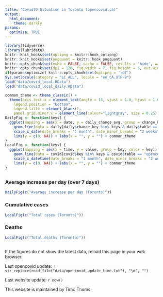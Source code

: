 ```yaml
---
title: "Covid19 Situation in Toronto (opencovid.ca)"
output:
  html_document:
    theme: darkly
params: 
  optimize: TRUE
---
```


```r
library(tidyverse)
library(lubridate)
knitr::knit_hooks$set(optipng = knitr::hook_optipng)
knitr::knit_hooks$set(pngquant = knitr::hook_pngquant)
knitr::opts_chunk$set(echo = FALSE, cache = FALSE, results = 'hide', warning = FALSE)
knitr::opts_chunk$set(dpi = 120, fig.width = 7, fig.height = 5, out.width = "100%", out.height = "100%")
if(params$optimize) knitr::opts_chunk$set(optipng = '-o7')
Sys.setlocale(category = "LC_ALL", locale = "en_CA.UTF-8")
load("data/covid_local.RData")
load("data/covid_local_daily.RData")
```

```r
common_theme <- theme_classic() +
  theme(axis.text.x = element_text(angle = 15, vjust = 1.0, hjust = 1.0),
    legend.position = "bottom",
    legend.title = element_blank(),
    panel.grid.minor.x = element_line(colour="lightgray", size = 0.25))
DailyFig <- function(keys) {
  ggplot(mapping = aes(x = date, y = daily_change_avg, group = change_key, color = change_key)) +
    geom_line(data = daily[daily$change_key %in% keys & daily$table == "opencovid.ca", ]) +
    scale_x_date(date_breaks = "1 month", date_minor_breaks = "2 weeks", date_labels = "%b %Y") +
    lims(y = c(0, NA)) + labs(x = "", y = "") + common_theme
}
LocalFig <- function(keys) {
  ggplot(mapping = aes(x = time, y = value, group = key, color = key)) +
    geom_line(data = covid[covid$key %in% keys & covid$table == "opencovid.ca", ]) +
    scale_x_datetime(date_breaks = "1 month", date_minor_breaks = "2 weeks", date_labels = "%b %Y") +
    lims(y = c(0, NA)) + labs(x = "", y = "") + common_theme
}
```

## {.tabset .tabset-fade .tabset-pills}

### Average increase per day (over 7 days)
```r
DailyFig(c("Average increase per day (Toronto)"))
```

### Cumulative cases
```r
LocalFig(c("Total cases (Toronto)"))
```

### Deaths
```r
LocalFig(c("Total deaths (Toronto)"))
```

##

If the figures do not show the latest data, reload this page in your web browser.

Last opencovid update: `r str_replace(read_file("data/opencovid_update_time.txt"), "\n", "")`

Last website update: `r now()`

This website is maintained by Timo Thoms.
